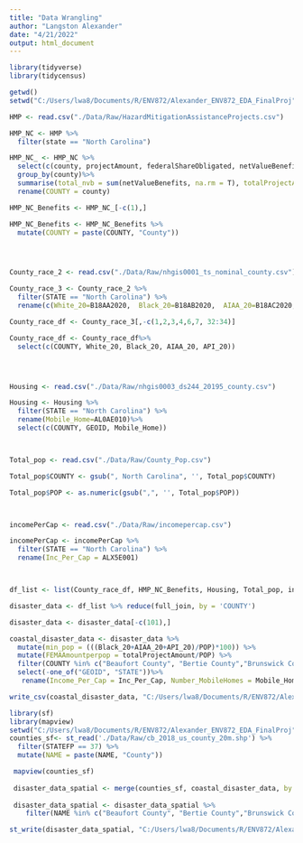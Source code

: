 ```yaml
---
title: "Data Wrangling"
author: "Langston Alexander"
date: "4/21/2022"
output: html_document
---
```


```r

library(tidyverse)
library(tidycensus)

getwd()
setwd("C:/Users/lwa8/Documents/R/ENV872/Alexander_ENV872_EDA_FinalProj")

HMP <- read.csv("./Data/Raw/HazardMitigationAssistanceProjects.csv")

HMP_NC <- HMP %>%
  filter(state == "North Carolina")

HMP_NC_ <- HMP_NC %>%
  select(c(county, projectAmount, federalShareObligated, netValueBenefits))%>%
  group_by(county)%>%
  summarise(total_nvb = sum(netValueBenefits, na.rm = T), totalProjectAmount = sum(projectAmount, na.rm = T)) %>%
  rename(COUNTY = county)

HMP_NC_Benefits <- HMP_NC_[-c(1),]

HMP_NC_Benefits <- HMP_NC_Benefits %>%
  mutate(COUNTY = paste(COUNTY, "County"))




County_race_2 <- read.csv("./Data/Raw/nhgis0001_ts_nominal_county.csv")

County_race_3 <- County_race_2 %>%
  filter(STATE == "North Carolina") %>%
  rename(c(White_20=B18AA2020,  Black_20=B18AB2020,  AIAA_20=B18AC2020, API_20=B18AD2020))

County_race_df <- County_race_3[,-c(1,2,3,4,6,7, 32:34)]

County_race_df <- County_race_df%>%
  select(c(COUNTY, White_20, Black_20, AIAA_20, API_20))




Housing <- read.csv("./Data/Raw/nhgis0003_ds244_20195_county.csv")

Housing <- Housing %>%
  filter(STATE == "North Carolina") %>%
  rename(Mobile_Home=AL0AE010)%>%
  select(c(COUNTY, GEOID, Mobile_Home))



Total_pop <- read.csv("./Data/Raw/County_Pop.csv")

Total_pop$COUNTY <- gsub(", North Carolina", '', Total_pop$COUNTY)

Total_pop$POP <- as.numeric(gsub(",", '', Total_pop$POP))



incomePerCap <- read.csv("./Data/Raw/incomepercap.csv")

incomePerCap <- incomePerCap %>%
  filter(STATE == "North Carolina") %>%
  rename(Inc_Per_Cap = ALX5E001)



df_list <- list(County_race_df, HMP_NC_Benefits, Housing, Total_pop, incomePerCap)

disaster_data <- df_list %>% reduce(full_join, by = 'COUNTY')

disaster_data <- disaster_data[-c(101),]

coastal_disaster_data <- disaster_data %>%
  mutate(min_pop = (((Black_20+AIAA_20+API_20)/POP)*100)) %>%
  mutate(FEMAAmountperpop = totalProjectAmount/POP) %>%
  filter(COUNTY %in% c("Beaufort County", "Bertie County","Brunswick County", "Camden County", "Carteret County", "Chowan County", "Craven County", "Currituck County", "Dare County","Gates County", "Hertford County", "Hyde County", "New Hanover County", "Onslow County", "Pamlico County", "Pasquotank County", "Pender County", "Perquimans County","Tyrrell County", "Washington County")) %>%
  select(-one_of("GEOID", "STATE"))%>%
   rename(Income_Per_Cap = Inc_Per_Cap, Number_MobileHomes = Mobile_Home, Minority_Population_PerCap = min_pop)

write_csv(coastal_disaster_data, "C:/Users/lwa8/Documents/R/ENV872/Alexander_ENV872_EDA_FinalProj/Data/Processed/finaldataset.csv")

```

```r
library(sf)
library(mapview)
setwd("C:/Users/lwa8/Documents/R/ENV872/Alexander_ENV872_EDA_FinalProj")
counties_sf<- st_read('./Data/Raw/cb_2018_us_county_20m.shp') %>% 
  filter(STATEFP == 37) %>%
  mutate(NAME = paste(NAME, "County"))

 mapview(counties_sf)
 
 disaster_data_spatial <- merge(counties_sf, coastal_disaster_data, by.x = "NAME", by.y = "COUNTY", all = T)
 
 disaster_data_spatial <- disaster_data_spatial %>%
    filter(NAME %in% c("Beaufort County", "Bertie County","Brunswick County", "Camden County", "Carteret County", "Chowan County", "Craven County", "Currituck County", "Dare County","Gates County", "Hertford County", "Hyde County", "New Hanover County", "Onslow County", "Pamlico County", "Pasquotank County", "Pender County", "Perquimans County","Tyrrell County", "Washington County"))

st_write(disaster_data_spatial, "C:/Users/lwa8/Documents/R/ENV872/Alexander_ENV872_EDA_FinalProj/Data/Processed/disaster_data_spatial.shp", driver = "ESRI Shapefile")
 
```


